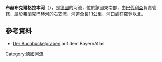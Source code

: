 {{Coord|49.902216|N|9.622451|E|display=title}}

'''布赫布克爾格拉本河'''（{{lang-de|Buchbuckelgraben}}），是[[德國|德國]]的河流，位於該國東南部，由[[巴伐利亞|巴伐利亞]]負責管轄，屬於[[弗蘭克巴赫河|弗蘭克巴赫河]]的右支流，河道全長1.1公里，河口處在[[羅登|羅登]]以北。

==參考資料==
* [http://geoportal.bayern.de/bayernatlas/default?lon=4328890.0&lat=5532550.0&zoom=11&base=951 Der Buchbuckelgraben] auf dem BayernAtlas

{{Germany-geo-stub}}
[[Category:德國河流|Category:德國河流]]